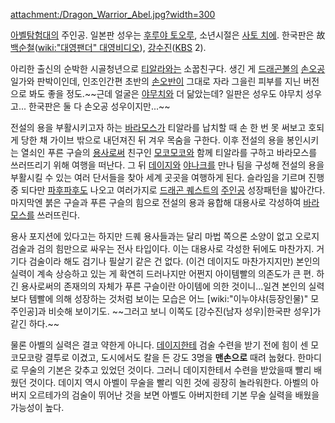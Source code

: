 attachment:/Dragon_Warrior_Abel.jpg?width=300

[[아벨탐험대]]의 주인공. 일본판 성우는 [[후루야 토오루]], 소년시절은 [[사토 치에]]. 한국판은 故 [[백순철]]([[wiki:"대영팬더" 대영비디오]]), [[강수진]]([[KBS]] 2).

아리한 출신의 순박한 시골청년으로 [[티알라]]와는 소꿉친구다. 생긴 게 [[드래곤볼]]의 [[손오공(드래곤볼)|손오공]] 일가와 판박이인데, 인조인간편 초반의 [[손오반(2세)|손오반]]이 그대로 자라 그을린 피부를 지닌 버전으로 봐도 좋을 정도.~~근데 얼굴은 [[야무치]]와 더 닮았는데? 일판은 성우도 야무치 성우고... 한국판은 둘 다 손오공 성우이지만...~~

전설의 용을 부활시키고자 하는 [[바라모스]]가 티알라를 납치할 때 손 한 번 못 써보고 호되게 당한 채 가이브 밖으로 내던져진 뒤 겨우 목숨을 구한다. 이후 전설의 용을 봉인시키는 열쇠인 푸른 구슬의 [[용사]]로써 친구인 [[모코모코]]와 함께 티알라를 구하고 바라모스를 쓰러뜨리기 위해 여행을 떠난다. 그 뒤 [[데이지(아벨탐험대)|데이지]]와 [[야나크]]를 만나 팀을 구성해 전설의 용을 부활시킬 수 있는 여러 단서들을 찾아 세계 곳곳을 여행하게 된다.
슬라임을 기르며 진행 중 되다만 [[파후파후]]도 나오고 여러가지로 [[드래곤 퀘스트]]의 [[주인공]] 성장패턴을 밟아간다. 마지막엔 붉은 구슬과 푸른 구슬의 힘으로 전설의 용과 융합해 대용사로 각성하여 [[바라모스]]를 쓰러뜨린다.

용사 포지션에 있다고는 하지만 드퀘 용사들과는 달리 마법 쪽으론 소양이 없고 오로지 검술과 검의 힘만으로 싸우는 전사 타입이다. 이는 대용사로 각성한 뒤에도 마찬가지. 거기다 검술이라 해도 검기나 필살기 같은 건 없다. (이건 데이지도 마찬가지지만) 본인의 실력이 계속 상승하고 있는 게 확연히 드러나지만 어쩐지 아이템빨의 의존도가 큰 편. 하긴 용사로써의 존재의의 자체가 푸른 구슬이란 아이템에 의한 것이니...일견 본인의 실력보다 템빨에 의해 성장하는 것처럼 보이는 모습은 어느 [wiki:"이누야샤(등장인물)" 모 주인공]과 비슷해 보이기도. ~~그러고 보니 이쪽도 [강수진(남자 성우)|한국판 성우]가 같긴 하다.~~

물론 아벨의 실력은 결코 약한게 아니다. [[데이지(아벨탐험대)|데이지]]한테 검술 수련을 받기 전에 힘이 센 모코모코랑 결투로 이겼고, 도시에서도 칼을 든 강도 3명을 '''맨손으로''' 때려 눕혔다. 한마디로 무술의 기본은 갖추고 있었던 것이다. 그러니 데이지한테서 수련을 받았을때 빨리 배웠던 것이다. 데이지 역시 아벨이 무술을 빨리 익힌 것에 굉장히 놀라워한다. 아벨의 아버지 오르테가의 검술이 뛰어난 것을 보면 아벨도 아버지한테 기본 무술 실력을 배웠을 가능성이 높다.
